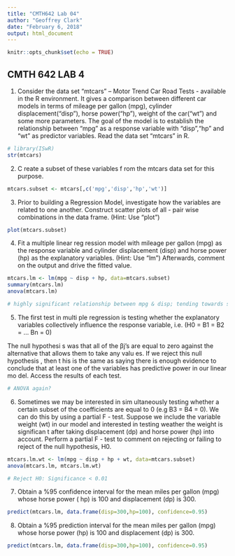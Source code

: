 ```yaml
---
title: "CMTH642 Lab 04"
author: "Geoffrey Clark"
date: "February 6, 2018"
output: html_document
---
```


```r
knitr::opts_chunk$set(echo = TRUE)
```


## CMTH 642 LAB 4
1) Consider the data set "mtcars"  – Motor Trend Car Road Tests  - available in the R environment.  It  gives  a  comparison  between  different  car  models  in  terms  of  mileage  per  gallon  (mpg),  cylinder  displacement("disp"),  horse  power("hp"),  weight  of  the  car("wt")  and  some  more  parameters. The goal of the model is to establish the relationship between "mpg" as a response  variable with "disp","hp" and "wt" as predictor variables.  Read the data set “mtcars” in R. 
```r
# library(ISwR)
str(mtcars)
```


2) C reate a subset of these variables f rom the mtcars data set for this purpose. 
```r
mtcars.subset <- mtcars[,c('mpg','disp','hp','wt')]
```

3) Prior to building a Regression Model, investigate how the variables are related to one another.  Construct scatter plots of all - pair wise combinations in the data frame. (Hint: Use “plot”) 
```r
plot(mtcars.subset)
```


4) Fit a multiple linear reg ression model with mileage per gallon (mpg) as the response variable  and cylinder displacement (disp) and horse power (hp) as the explanatory variables. (Hint: Use  “lm”) Afterwards, comment on the output and drive the fitted value. 
```r
mtcars.lm <- lm(mpg ~ disp + hp, data=mtcars.subset)
summary(mtcars.lm)
anova(mtcars.lm)

# highly significant relationship between mpg & disp; tending towards significance (terminology?) between hp & mpg
```


5) The first test in multi ple regression is testing whether the explanatory variables collectively  influence the response variable, i.e.  (H0 = B1 = B2 = ... Bn = 0) 

The null hypothesi s was that all of the βj’s are  equal to zero against the alternative that allows  them to take any valu es. If we reject this null hypothesis , then t his is the same as saying there  is enough evidence to conclude that at least one  of the variables has predictive  power in our  linear mo del. Access the results of each test. 

```r
# ANOVA again?
```


6) Sometimes  we  may  be  interested  in  sim ultaneously  testing  whether  a  certain  subset  of  the  coefficients are equal to 0 (e.g B3 = B4 = 0). We can do this by using a partial F - test.  Suppose  we include the variable weight (wt) in our model and interested in testing weather the weight  is  significan t  after  taking  displacement  (dp)  and  horse  power  (hp)  into  account.    Perform  a  partial F - test to comment on rejecting or failing to reject of the null hypothesis,  H0.

```r
mtcars.lm.wt <- lm(mpg ~ disp + hp + wt, data=mtcars.subset)
anova(mtcars.lm, mtcars.lm.wt)

# Reject H0: Significance < 0.01
```


7) Obtain  a  %95  confidence  interval  for  the  mean  miles  per  gallon  (mpg)  whose  horse  power  ( hp) is 100 and displacement (dp) is 300.  
```r

predict(mtcars.lm, data.frame(disp=300,hp=100), confidence=0.95)
```

8) Obtain a %95 prediction interval for the mean miles per gallon (mpg) whose horse power (hp)  is 100 and displacement (dp) is 300.  


```r
predict(mtcars.lm, data.frame(disp=300,hp=100), confidence=0.95)
```

